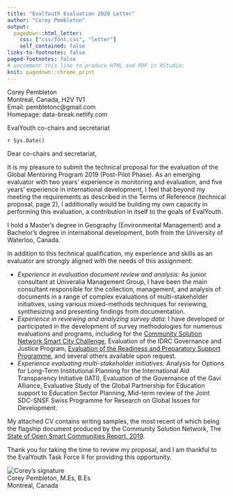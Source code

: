```yaml
---
title: "EvalYouth Evaluation 2020 Letter"
author: "Corey Pembleton"
output:
  pagedown::html_letter:
    css: ["css/font.css", "letter"]
    self_contained: false
links-to-footnotes: false
paged-footnotes: false
# uncomment this line to produce HTML and PDF in RStudio:
knit: pagedown::chrome_print
---
```



::: from  
Corey Pembleton   
Montreal, Canada, H2V 1V1   
Email: pembletonc@gmail.com   
Homepage: data-break.netlify.com
:::


EvalYouth co-chairs and secretariat

::: date
`r Sys.Date()`
:::

Dear co-chairs and secretariat,

It is my pleasure to submit the technical proposal for the evaluation of the Global Mentoring Program 2019 (Post-Pilot Phase). As an emerging evaluator with two years' experience in monitoring and evaluation, and five years' experience in international development, I feel that beyond my meeting the requirements as described in the Terms of Reference (technical proposal, page 2), I additionally would be building my own capacity in performing this evaluation, a contribution in itself to the goals of EvalYouth.  

I hold a Master's degree in Geography (Environmental Management) and a Bachelor's degree in international development, both from the University of Waterloo, Canada.  

In addition to this technical qualification, my experience and skills as an evaluator are strongly aligned with the needs of this assignment:  

-  *Experience in evaluation document review and analysis:* As junior consultant at Univeralia Management Group, I have been the main consultant responsible for the collection, management, and analysis of documents in a range of complex evaluations of multi-stakeholder initiatives, using various mixed-methods techniques for reviewing, synthesizing and presenting findings from documentation.  
-  *Experience in reviewing and analyzing survey data:* I have developed or participated in the development of survey methodologies for numerous evaluations and programs, including for the [Community Solution Network Smart City Challenge](https://www.evergreen.ca/our-projects/community-solutions-network/), Evaluation of the IDRC Governance and Justice Program, [Evaluation of the Readiness and Preparatory Support Programme](https://www.greenclimate.fund/document/gcf-b21-28), and several others available upon request.
-  *Experience evaluating multi-stakeholder initiatives:* Analysis for Options for Long-Term Institutional Planning for the International Aid Transparency Initiative (IATI), Evaluation of the Governance of the Gavi Alliance, Evaluative Study of the Global Partnership for Education support to Education Sector Planning, Mid-term review of the Joint SDC-SNSF Swiss Programme for Research on Global Issues for Development.  

My attached CV contains writing samples, the most recent of which being the flagship document produced by the Community Solution Network, The [State of Open Smart Communities Report, 2019](https://www.opennorth.ca/publications/#the-state-of-open-smart-communities-2019). 

Thank you for taking the time to review my proposal, and I am thankful to the EvalYouth Task Force II for providing this opportunity.




![Corey's signature](signature.png)  
Corey Pembleton, M.Es, B.Es   
Montreal, Canada

